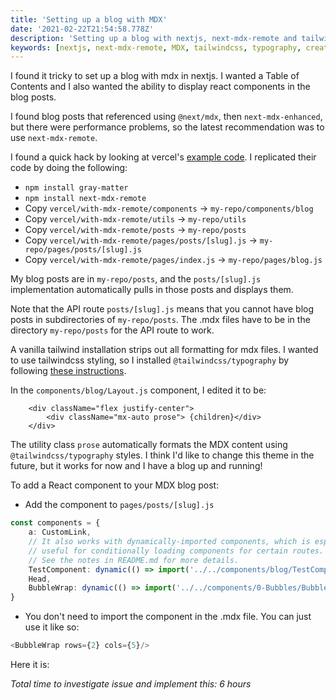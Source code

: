 ```yaml
---
title: 'Setting up a blog with MDX'
date: '2021-02-22T21:54:58.778Z'
description: 'Setting up a blog with nextjs, next-mdx-remote and tailwindcss'
keywords: [nextjs, next-mdx-remote, MDX, tailwindcss, typography, creating blog, blog]
---
```

I found it tricky to set up a blog with mdx in nextjs. I wanted a Table of Contents and I also wanted the ability to display react components in the blog posts.

I found blog posts that referenced using `@next/mdx`, then `next-mdx-enhanced`, but there were performance problems, so the latest recommendation was to use `next-mdx-remote`.

I found a quick hack by looking at vercel's [example code](https://github.com/vercel/next.js/blob/canary/examples/with-mdx-remote
). I replicated their code by doing the following:
- `npm install gray-matter`
- `npm install next-mdx-remote`
- Copy `vercel/with-mdx-remote/components` -> `my-repo/components/blog`
- Copy `vercel/with-mdx-remote/utils` -> `my-repo/utils`
- Copy `vercel/with-mdx-remote/posts` -> `my-repo/posts`
- Copy `vercel/with-mdx-remote/pages/posts/[slug].js` -> `my-repo/pages/posts/[slug].js`
- Copy `vercel/with-mdx-remote/pages/index.js` -> `my-repo/pages/blog.js`

My blog posts are in `my-repo/posts`, and the `posts/[slug].js` implementation automatically pulls in those posts and displays them.

Note that the API route `posts/[slug].js` means that you cannot have blog posts in subdirectories of `my-repo/posts`. The .mdx files have to be in the directory `my-repo/posts` for the API route to work.

A vanilla tailwind installation strips out all formatting for mdx files. I wanted to use tailwindcss styling, so I installed `@tailwindcss/typography` by following [these instructions](https://github.com/tailwindlabs/tailwindcss-typography#installation).

In the `components/blog/Layout.js` component, I edited it to be:
```tsx
    <div className="flex justify-center">
        <div className="mx-auto prose"> {children}</div>
    </div>
```
The utility class `prose` automatically formats the MDX content using `@tailwindcss/typography` styles. I think I'd like to change this theme in the future, but it works for now and I have a blog up and running!

To add a React component to your MDX blog post:
- Add the component to `pages/posts/[slug].js`
```typescript
const components = {
    a: CustomLink,
    // It also works with dynamically-imported components, which is especially
    // useful for conditionally loading components for certain routes.
    // See the notes in README.md for more details.
    TestComponent: dynamic(() => import('../../components/blog/TestComponent')),
    Head,
    BubbleWrap: dynamic(() => import('../../components/0-Bubbles/BubbleWrap')),
}
```
- You don't need to import the component in the .mdx file. You can just use it like so:
```typescript
<BubbleWrap rows={2} cols={5}/>
```
Here it is:
<BubbleWrap rows={2} cols={5}/>

_Total time to investigate issue and implement this: 6 hours_